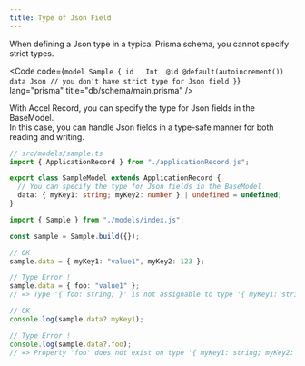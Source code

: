 ```yaml
---
title: Type of Json Field
---
```



When defining a Json type in a typical Prisma schema, you cannot specify strict types.

<Code code={`model Sample {
    id   Int  @id @default(autoincrement())
    data Json // you don't have strict type for Json field
}`} lang="prisma" title="db/schema/main.prisma" />

With Accel Record, you can specify the type for Json fields in the BaseModel. \
In this case, you can handle Json fields in a type-safe manner for both reading and writing.

```ts
// src/models/sample.ts
import { ApplicationRecord } from "./applicationRecord.js";

export class SampleModel extends ApplicationRecord {
  // You can specify the type for Json fields in the BaseModel
  data: { myKey1: string; myKey2: number } | undefined = undefined;
}
```

```ts
import { Sample } from "./models/index.js";

const sample = Sample.build({});

// OK
sample.data = { myKey1: "value1", myKey2: 123 };

// Type Error !
sample.data = { foo: "value1" };
// => Type '{ foo: string; }' is not assignable to type '{ myKey1: string; myKey2: number; } | undefined'.

// OK
console.log(sample.data?.myKey1);

// Type Error !
console.log(sample.data?.foo);
// => Property 'foo' does not exist on type '{ myKey1: string; myKey2: number; } | undefined'.
```
